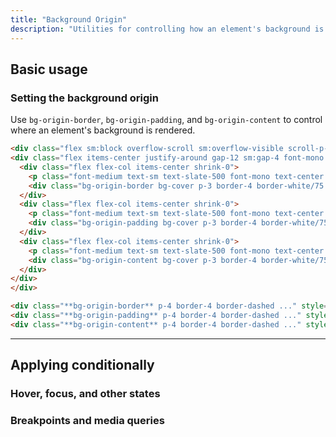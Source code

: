 ```yaml
---
title: "Background Origin"
description: "Utilities for controlling how an element's background is positioned relative to borders, padding, and content."
---
```




## Basic usage

### Setting the background origin

Use `bg-origin-border`, `bg-origin-padding`, and `bg-origin-content` to control where an element's background is rendered.

```html {{ example: { p: 'none' } }}
<div class="flex sm:block overflow-scroll sm:overflow-visible scroll-p-8">
<div class="flex items-center justify-around gap-12 sm:gap-4 font-mono font-bold shrink-0 p-8">
  <div class="flex flex-col items-center shrink-0">
    <p class="font-medium text-sm text-slate-500 font-mono text-center mb-3 dark:text-slate-400">bg-origin-border</p>
    <div class="bg-origin-border bg-cover p-3 border-4 border-white/75 dark:border-white/40 border-dashed bg-slate-300 bg-no-repeat w-24 h-24 object-cover rounded-lg shadow-xl bg-[url(https://images.unsplash.com/photo-1554629947-334ff61d85dc?ixid=MnwxMjA3fDB8MHxwaG90by1wYWdlfHx8fGVufDB8fHx8&ixlib=rb-1.2.1&auto=format&fit=crop&w=320&h=320&q=80)]"></div>
  </div>
  <div class="flex flex-col items-center shrink-0">
    <p class="font-medium text-sm text-slate-500 font-mono text-center mb-3 dark:text-slate-400">bg-origin-padding</p>
    <div class="bg-origin-padding bg-cover p-3 border-4 border-white/75 dark:border-white/25 border-dashed bg-slate-300 dark:bg-slate-700 bg-no-repeat w-24 h-24 object-cover rounded-lg shadow-xl bg-[url(https://images.unsplash.com/photo-1554629947-334ff61d85dc?ixid=MnwxMjA3fDB8MHxwaG90by1wYWdlfHx8fGVufDB8fHx8&ixlib=rb-1.2.1&auto=format&fit=crop&w=320&h=320&q=80)]"></div>
  </div>
  <div class="flex flex-col items-center shrink-0">
    <p class="font-medium text-sm text-slate-500 font-mono text-center mb-3 dark:text-slate-400">bg-origin-content</p>
    <div class="bg-origin-content bg-cover p-3 border-4 border-white/75 dark:border-white/25 border-dashed bg-slate-300 dark:bg-slate-700 bg-no-repeat w-24 h-24 object-cover rounded-lg shadow-xl bg-[url(https://images.unsplash.com/photo-1554629947-334ff61d85dc?ixid=MnwxMjA3fDB8MHxwaG90by1wYWdlfHx8fGVufDB8fHx8&ixlib=rb-1.2.1&auto=format&fit=crop&w=320&h=320&q=80)]"></div>
  </div>
</div>
</div>
```

```html
<div class="**bg-origin-border** p-4 border-4 border-dashed ..." style="background-image: url(...)"></div>
<div class="**bg-origin-padding** p-4 border-4 border-dashed ..." style="background-image: url(...)"></div>
<div class="**bg-origin-content** p-4 border-4 border-dashed ..." style="background-image: url(...)"></div>
```

---

## <Heading ignore>Applying conditionally</Heading>

### <Heading ignore>Hover, focus, and other states</Heading>

<HoverFocusAndOtherStates defaultClass="bg-origin-border" featuredClass="bg-origin-padding" />

### <Heading ignore>Breakpoints and media queries</Heading>

<BreakpointsAndMediaQueries defaultClass="bg-origin-border" featuredClass="bg-origin-padding" />
